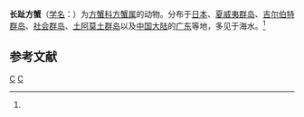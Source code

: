 {{Speciesbox
| taxon = Grapsus longitarsis
| binomial_authority = (Dana, 1852)<ref name='id11975'>{{cite web| url =http://www.bioinfo.cn/db05/BjdwSpecies.php?action=view&id=11975| title =长趾方蟹| work =《中国动物物种编目数据库》| publisher =中国科学院微生物研究所| author =中国科学院动物研究所| accessdate =2009-04-28| deadurl =yes| archiveurl =https://web.archive.org/web/20160305001041/http://www.bioinfo.cn/db05/BjdwSpecies.php?action=view&id=11975| archivedate =2016-03-05}}</ref>
}}

'''长趾方蟹'''（[[学名|学名]]：{{lang|la|''Grapsus longitarsis''}}）为[[方蟹科|方蟹科]][[方蟹属|方蟹属]]的动物。分布于[[日本|日本]]、[[夏威夷群岛|夏威夷群岛]]、[[吉尔伯特群岛|吉尔伯特群岛]]、[[社会群岛|社会群岛]]、[[土阿莫土群岛|土阿莫土群岛]]以及[[中国大陆|中国大陆]]的[[广东|广东]]等地，多见于海水。<ref name='id11975'/>

== 参考文献 ==
{{reflist}}

{{螃蟹小作品}}

{{Taxonbar}}
[[Category:_1852年描述的动物|C]]
[[Category:方蟹属|C]]